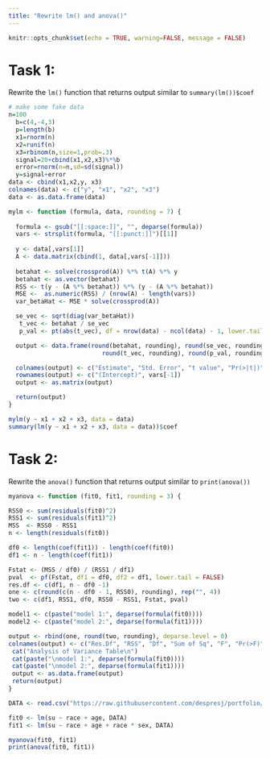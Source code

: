 ```yaml
---
title: "Rewrite lm() and anova()"
---
```


```r
knitr::opts_chunk$set(echo = TRUE, warning=FALSE, message = FALSE) 
```

# Task 1: 
Rewrite the `lm()` function that returns output similar to `summary(lm())$coef`

```r
# make some fake data
n=100
  b=c(4,-4,3)
  p=length(b)
  x1=rnorm(n)
  x2=runif(n)
  x3=rbinom(n,size=1,prob=.3)
  signal=20+cbind(x1,x2,x3)%*%b
  error=rnorm(n=n,sd=sd(signal))
  y=signal+error
data <- cbind(x1,x2,y, x3)
colnames(data) <- c("y", "x1", "x2", "x3")
data <- as.data.frame(data)
```


```r
mylm <- function (formula, data, rounding = 7) {
  
  formula <- gsub("[[:space:]]", "", deparse(formula))
  vars <- strsplit(formula, "[[:punct:]]")[[1]]
     
  y <- data[,vars[1]]
  A <- data.matrix(cbind(1, data[,vars[-1]]))
  
  betahat <- solve(crossprod(A)) %*% t(A) %*% y
  betahat <- as.vector(betahat)
  RSS <- t(y - (A %*% betahat)) %*% (y - (A %*% betahat))
  MSE <-  as.numeric(RSS) / (nrow(A) - length(vars))
  var_betaHat <- MSE * solve(crossprod(A))

  se_vec <- sqrt(diag(var_betaHat))
   t_vec <- betahat / se_vec
   p_val <- pt(abs(t_vec), df = nrow(data) - ncol(data) - 1, lower.tail = F) * 2

  output <- data.frame(round(betahat, rounding), round(se_vec, rounding), 
                          round(t_vec, rounding), round(p_val, rounding))

  colnames(output) <- c("Estimate", "Std. Error", "t value", "Pr(>|t|)")
  rownames(output) <- c("(Intercept)", vars[-1])
  output <- as.matrix(output)

  return(output)
}
```

```r
mylm(y ~ x1 + x2 + x3, data = data)
summary(lm(y ~ x1 + x2 + x3, data = data))$coef
```

# Task 2: 
Rewrite the `anova()` function that returns output similar to `print(anova())`

```r
myanova <- function (fit0, fit1, rounding = 3) {

RSS0 <- sum(residuals(fit0)^2)
RSS1 <- sum(residuals(fit1)^2)
MSS  <- RSS0 - RSS1
n <- length(residuals(fit0))

df0 <- length(coef(fit1)) - length(coef(fit0))
df1 <- n - length(coef(fit1))

Fstat <- (MSS / df0) / (RSS1 / df1)
pval  <- pf(Fstat, df1 = df0, df2 = df1, lower.tail = FALSE)
res.df <- c(df1, n - df0 -1)
one <- c(round(c(n - df0 - 1, RSS0), rounding), rep("", 4))
two <- c(df1, RSS1, df0, RSS0 - RSS1, Fstat, pval)

model1 <- c(paste("model 1:", deparse(formula(fit0))))
model2 <- c(paste("model 2:", deparse(formula(fit1))))

output <- rbind(one, round(two, rounding), deparse.level = 0)
colnames(output) <- c("Res.Df", "RSS", "Df", "Sum of Sq", "F", "Pr(>F)")
 cat("Analysis of Variance Table\n")
 cat(paste("\nmodel 1:", deparse(formula(fit0))))
 cat(paste("\nmodel 2:", deparse(formula(fit1))))
 output <- as.data.frame(output)
 return(output)
}
```

```r
DATA <- read.csv("https://raw.githubusercontent.com/despresj/portfolio/main/su-gout.csv")
```

```r
fit0 <- lm(su ~ race + age, DATA)
fit1 <- lm(su ~ race + age + race * sex, DATA)

myanova(fit0, fit1)
print(anova(fit0, fit1))
```